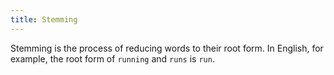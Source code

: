 ```yaml
---
title: Stemming
---
```


Stemming is the process of reducing words to their root form. In English, for example, the root form of `running` and `runs` is `run`.
